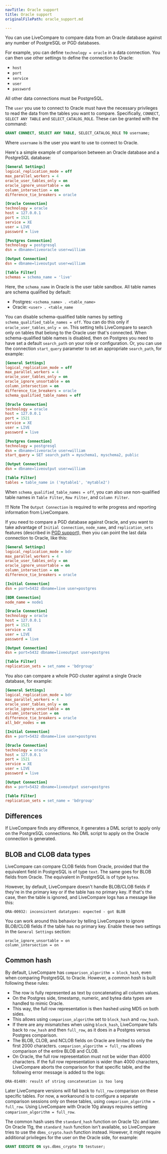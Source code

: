```yaml
---
navTitle: Oracle support
title: Oracle support
originalFilePath: oracle_support.md

---
```


You can use LiveCompare to compare data from an Oracle database against any number of PostgreSQL or PGD databases.

For example, you can define `technology = oracle` in a data connection. You can then use other settings to define the connection to Oracle:

-   `host`
-   `port`
-   `service`
-   `user`
-   `password`

All other data connections must be PostgreSQL.

The `user` you use to connect to Oracle must have the necessary privileges to read the data from the tables you want to compare. Specifically, `CONNECT`, `SELECT ANY TABLE` and `SELECT_CATALOG_ROLE`. These can be granted with the command:

```sql
GRANT CONNECT, SELECT ANY TABLE, SELECT_CATALOG_ROLE TO username;
```

Where `username` is the user you want to use to connect to Oracle.

Here's a simple example of comparison between an Oracle database and a PostgreSQL database:

```ini
[General Settings]
logical_replication_mode = off
max_parallel_workers = 4
oracle_user_tables_only = on
oracle_ignore_unsortable = on
column_intersection = on
difference_tie_breakers = oracle

[Oracle Connection]
technology = oracle
host = 127.0.0.1
port = 1521
service = XE
user = LIVE
password = live

[Postgres Connection]
technology = postgresql
dsn = dbname=liveoracle user=william

[Output Connection]
dsn = dbname=liveoutput user=william

[Table Filter]
schemas = schema_name = 'live'
```

Here, the `schema_name` in Oracle is the user table sandbox. All table names are schema qualified by default:

-   Postgres: `<schema_name> . <table_name>`
-   Oracle: `<user> . <table_name`

You can disable schema-qualified table names by setting `schema_qualified_table_names = off`. You can do this only if `oracle_user_tables_only = on`. This setting tells LiveCompare to search only on tables that belong to the Oracle user that's connected. When schema-qualified table names is disabled, then on Postgres you need to have set a default `search_path` on your role or configuration. Or, you can use the connection `start_query` parameter to set an appropriate `search_path`, for example:

```ini
[General Settings]
logical_replication_mode = off
max_parallel_workers = 4
oracle_user_tables_only = on
oracle_ignore_unsortable = on
column_intersection = on
difference_tie_breakers = oracle
schema_qualified_table_names = off

[Oracle Connection]
technology = oracle
host = 127.0.0.1
port = 1521
service = XE
user = LIVE
password = live

[Postgres Connection]
technology = postgresql
dsn = dbname=liveoracle user=william
start_query = SET search_path = myschema1, myschema2, public

[Output Connection]
dsn = dbname=liveoutput user=william

[Table Filter]
tables = table_name in ('mytable1', 'mytable2')
```

When `schema_qualified_table_names = off`, you can also use non-qualified table names in `Table Filter`, `Row Filter`, and `Column Filter`.

!!! Note
    The `Output Connection` is required to write progress and reporting information from LiveCompare.

If you need to compare a PGD database against Oracle, and you want to take advantage of `Initial Connection`, `node_name`, and `replication_sets` features (described in [PGD support](bdr_support/)), then you can point the last data connection to Oracle, like this:

```ini
[General Settings]
logical_replication_mode = bdr
max_parallel_workers = 4
oracle_user_tables_only = on
oracle_ignore_unsortable = on
column_intersection = on
difference_tie_breakers = oracle

[Initial Connection]
dsn = port=5432 dbname=live user=postgres

[BDR Connection]
node_name = node1

[Oracle Connection]
technology = oracle
host = 127.0.0.1
port = 1521
service = XE
user = LIVE
password = live

[Output Connection]
dsn = port=5432 dbname=liveoutput user=postgres

[Table Filter]
replication_sets = set_name = 'bdrgroup'
```

You also can compare a whole PGD cluster against a single Oracle database, for example:

```ini
[General Settings]
logical_replication_mode = bdr
max_parallel_workers = 4
oracle_user_tables_only = on
oracle_ignore_unsortable = on
column_intersection = on
difference_tie_breakers = oracle
all_bdr_nodes = on

[Initial Connection]
dsn = port=5432 dbname=live user=postgres

[Oracle Connection]
technology = oracle
host = 127.0.0.1
port = 1521
service = XE
user = LIVE
password = live

[Output Connection]
dsn = port=5432 dbname=liveoutput user=postgres

[Table Filter]
replication_sets = set_name = 'bdrgroup'
```

## Differences

If LiveCompare finds any difference, it generates a DML script to apply only on the PostgreSQL connections. No DML script to apply on the Oracle connection is generated.

## BLOB and CLOB data types

LiveCompare can compare CLOB fields from Oracle, provided that the equivalent field in PostgreSQL is of type `text`. The same goes for BLOB fields from Oracle. The equivalent in PostgreSQL is of type `bytea`.

However, by default, LiveCompare doesn't handle BLOB/CLOB fields if they're in the primary key or if the table has no primary key. If that's the case, then the table is ignored, and LiveCompare logs has a message like
this:

```
ORA-00932: inconsistent datatypes: expected - got BLOB
```

You can work around this behavior by telling LiveCompare to ignore BLOB/CLOB fields if the table has no primary key. Enable these two settings in the `General Settings` section:

```
oracle_ignore_unsortable = on
column_intersection = on
```

## Common hash

By default, LiveCompare has `comparison_algorithm = block_hash`, even when comparing PostgreSQL to Oracle. However, a *common hash* is built following these rules:

-   The row is fully represented as text by concatenating all column values.
-   On the Postgres side, timestamp, numeric, and bytea data types are handled to mimic Oracle.
-   This way, the full row representation is then hashed using MD5 on both sides.
-   This allows using `comparison_algorithm` set to `block_hash` and `row_hash`.
-   If there are any mismatches when using `block_hash`, LiveCompare falls back to `row_hash` and then `full_row`, as it does in a Postgres versus Postgres comparison.
-   The BLOB, CLOB, and NCLOB fields on Oracle are limited to only the first 2000 characters. `comparison_algorithm = full_row` allows comparison of the entire BLOB and CLOB.
-   On Oracle, the full row representation must not be wider than 4000 characters. If the full row representation is wider than 4000 characters, LiveCompare aborts the comparison for that specific table, and the following error message is added to the logs:

```
ORA-01489: result of string concatenation is too long
```

Later LiveCompare versions will fall back to `full_row` comparison on these specific tables. For now, a workaround is to configure a separate comparison sessions only on these tables, using `comparison_algorithm = full_row`. Using LiveCompare with Oracle 10g always requires setting `comparison_algorithm = full_row`.

The common hash uses the `standard_hash` function on Oracle 12c and later. On Oracle 11g, the `standard_hash` function isn't available, so LiveCompare tries to use the `dbms_crypto.hash` function instead. However, it might require additional privileges for the user on the Oracle side, for example:

```sql
GRANT EXECUTE ON sys.dbms_crypto TO testuser;
```
